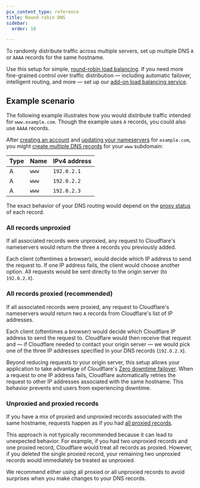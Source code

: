```yaml
---
pcx_content_type: reference
title: Round-robin DNS
sidebar:
  order: 10

---
```


To randomly distribute traffic across multiple servers, set up multiple DNS `A` or `AAAA` records for the same hostname.

Use this setup for simple, [round-robin load balancing](https://www.cloudflare.com/learning/dns/glossary/round-robin-dns/). If you need more fine-grained control over traffic distribution — including automatic failover, intelligent routing, and more — set up our [add-on load balancing service](/load-balancing/).

## Example scenario

The following example illustrates how you would distribute traffic intended for `www.example.com`. Though the example uses `A` records, you could also use `AAAA` records.

After [creating an account](/fundamentals/setup/account/create-account/) and [updating your nameservers](/dns/zone-setups/full-setup/setup/) for `example.com`, you might [create multiple DNS records](/dns/manage-dns-records/how-to/create-dns-records/) for your `www` subdomain:

| Type | Name  | IPv4 address |
| ---- | ----- | ------------ |
| A    | `www` | `192.0.2.1`  |
| A    | `www` | `192.0.2.2`  |
| A    | `www` | `192.0.2.3`  |

The exact behavior of your DNS routing would depend on the [proxy status](/dns/manage-dns-records/reference/proxied-dns-records/) of each record.

### All records unproxied

If all associated records were unproxied, any request to Cloudflare's nameservers would return the three `A` records you previously added.

Each client (oftentimes a browser), would decide which IP address to send the request to. If one IP address fails, the client would choose another option. All requests would be sent directly to the origin server (to `192.0.2.X`).

### All records proxied (recommended)

If all associated records were proxied, any request to Cloudflare's nameservers would return two `A` records from Cloudflare's list of IP addresses.

Each client (oftentimes a browser) would decide which Cloudflare IP address to send the request to. Cloudflare would then receive that request and — if Cloudflare needed to contact your origin server — we would pick one of the three IP addresses specified in your DNS records (`192.0.2.X`).

Beyond reducing requests to your origin server, this setup allows your application to take advantage of Cloudflare's [Zero downtime failover](/fundamentals/basic-tasks/protect-your-origin-server/#zero-downtime-failover). When a request to one IP address fails, Cloudflare automatically retries the request to other IP addresses associated with the same hostname. This behavior prevents end users from experiencing downtime.

### Unproxied and proxied records

If you have a mix of proxied and unproxied records associated with the same hostname, requests happen as if you had [all proxied records](#all-records-proxied-recommended).

This approach is not typically recommended because it can lead to unexpected behavior. For example, if you had two unproxied records and one proxied record, Cloudflare would treat all records as proxied. However, if you deleted the single proxied record, your remaining two unproxied records would immediately be treated as unproxied.

We recommend either using all proxied or all unproxied records to avoid surprises when you make changes to your DNS records.
